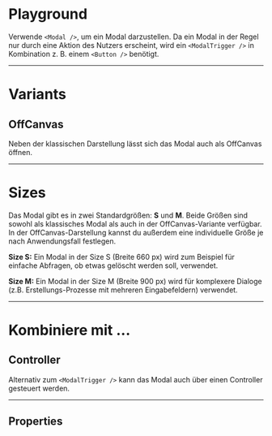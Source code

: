 # Playground

Verwende `<Modal />`, um ein Modal darzustellen. Da ein Modal in der Regel nur
durch eine Aktion des Nutzers erscheint, wird ein `<ModalTrigger />` in
Kombination z. B. einem `<Button />` benötigt.

<LiveCodeEditor />

---

# Variants

## OffCanvas

Neben der klassischen Darstellung lässt sich das Modal auch als OffCanvas
öffnen.

<LiveCodeEditor example="offCanvas" editorCollapsed />

---

# Sizes

Das Modal gibt es in zwei Standardgrößen: **S** und **M**. Beide Größen sind
sowohl als klassisches Modal als auch in der OffCanvas-Variante verfügbar. In
der OffCanvas-Darstellung kannst du außerdem eine individuelle Größe je nach
Anwendungsfall festlegen.

<LiveCodeEditor example="size" editorCollapsed />

**Size S:** Ein Modal in der Size S (Breite 660 px) wird zum Beispiel für
einfache Abfragen, ob etwas gelöscht werden soll, verwendet.

**Size M:** Ein Modal in der Size M (Breite 900 px) wird für komplexere Dialoge
(z.B. Erstellungs-Prozesse mit mehreren Eingabefeldern) verwendet.

---

# Kombiniere mit ...

## Controller

Alternativ zum `<ModalTrigger />` kann das Modal auch über einen Controller
gesteuert werden.

<LiveCodeEditor example="controller" editorCollapsed />

---

## Properties

<PropertiesTables />
